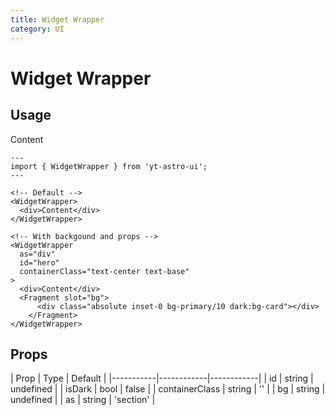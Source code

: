 ```yaml
---
title: Widget Wrapper
category: UI
---
```


# Widget Wrapper

## Usage

<div className="space-y-12">
  <Demo title="Default">
    <WidgetWrapper>
      <div>Content</div>
    </WidgetWrapper>
  </Demo>
</div>


```astro
---
import { WidgetWrapper } from 'yt-astro-ui';
---

<!-- Default -->
<WidgetWrapper>
  <div>Content</div>
</WidgetWrapper>

<!-- With backgound and props -->
<WidgetWrapper
  as="div"
  id="hero"
  containerClass="text-center text-base"
>
  <div>Content</div>
  <Fragment slot="bg">
      <div class="absolute inset-0 bg-primary/10 dark:bg-card"></div>
    </Fragment>
</WidgetWrapper>
```

## Props

<div className="overflow-x-auto">
  <div className="min-w-xl">
    | Prop | Type | Default |
    |-----------|------------|------------|
    | id | string | undefined |
    | isDark | bool | false |
    | containerClass | string | '' |
    | bg | string | undefined |
    | as | string | 'section' |
  </div>
</div>



